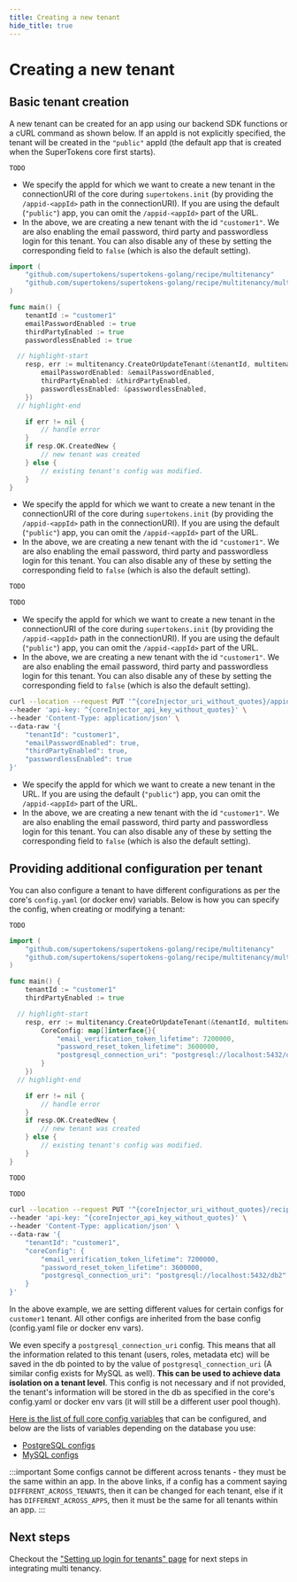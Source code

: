 ```yaml
---
title: Creating a new tenant
hide_title: true
---
```



<MultiTenancyPaidBanner />

# Creating a new tenant

## Basic tenant creation

A new tenant can be created for an app using our backend SDK functions or a cURL command as shown below. If an appId is not explicitly specified, the tenant will be created in the `"public"` appId (the default app that is created when the SuperTokens core first starts).

<BackendSDKTabs enableCurl>

<TabItem value="nodejs">

```tsx
TODO
```

- We specify the appId for which we want to create a new tenant in the connectionURI of the core during `supertokens.init` (by providing the `/appid-<appId>` path in the connectionURI). If you are using the default (`"public"`) app, you can omit the `/appid-<appId>` part of the URL.
- In the above, we are creating a new tenant with the id `"customer1"`. We are also enabling the email password, third party and passwordless login for this tenant. You can also disable any of these by setting the corresponding field to `false` (which is also the default setting).

</TabItem>
<TabItem value="go">

```go
import (
	"github.com/supertokens/supertokens-golang/recipe/multitenancy"
	"github.com/supertokens/supertokens-golang/recipe/multitenancy/multitenancymodels"
)

func main() {
	tenantId := "customer1"
	emailPasswordEnabled := true
    thirdPartyEnabled := true
    passwordlessEnabled := true

  // highlight-start
	resp, err := multitenancy.CreateOrUpdateTenant(&tenantId, multitenancymodels.TenantConfig{
		emailPasswordEnabled: &emailPasswordEnabled,
        thirdPartyEnabled: &thirdPartyEnabled,
        passwordlessEnabled: &passwordlessEnabled,
	})
  // highlight-end

	if err != nil {
		// handle error
	}
	if resp.OK.CreatedNew {
		// new tenant was created
	} else {
		// existing tenant's config was modified.
	}
}
```

- We specify the appId for which we want to create a new tenant in the connectionURI of the core during `supertokens.init` (by providing the `/appid-<appId>` path in the connectionURI). If you are using the default (`"public"`) app, you can omit the `/appid-<appId>` part of the URL.
- In the above, we are creating a new tenant with the id `"customer1"`. We are also enabling the email password, third party and passwordless login for this tenant. You can also disable any of these by setting the corresponding field to `false` (which is also the default setting).

</TabItem>
<TabItem value="python">

<PythonSyncAsyncSubTabs>
<TabItem value="asyncio">

```python
TODO
```

</TabItem>

<TabItem value="syncio">

```python
TODO
```

</TabItem>
</PythonSyncAsyncSubTabs>

- We specify the appId for which we want to create a new tenant in the connectionURI of the core during `supertokens.init` (by providing the `/appid-<appId>` path in the connectionURI). If you are using the default (`"public"`) app, you can omit the `/appid-<appId>` part of the URL.
- In the above, we are creating a new tenant with the id `"customer1"`. We are also enabling the email password, third party and passwordless login for this tenant. You can also disable any of these by setting the corresponding field to `false` (which is also the default setting).

</TabItem>

<TabItem value="curl">

<CoreInjector defaultValue="http://localhost:3567" showTenantId={false}>

```bash
curl --location --request PUT '^{coreInjector_uri_without_quotes}/appid-<appId>/recipe/multitenancy/tenant' \
--header 'api-key: ^{coreInjector_api_key_without_quotes}' \
--header 'Content-Type: application/json' \
--data-raw '{
    "tenantId": "customer1",
    "emailPasswordEnabled": true,
    "thirdPartyEnabled": true,
    "passwordlessEnabled": true
}'
```

</CoreInjector>

- We specify the appId for which we want to create a new tenant in the URL. If you are using the default (`"public"`) app, you can omit the `/appid-<appId>` part of the URL.
- In the above, we are creating a new tenant with the id `"customer1"`. We are also enabling the email password, third party and passwordless login for this tenant. You can also disable any of these by setting the corresponding field to `false` (which is also the default setting).

</TabItem>

</BackendSDKTabs>

<!-- COPY SECTION -->
<!-- ./emailpassword/common-customizations/multi-tenancy/new-tenant-config.mdx -->
<!-- 1 -->

## Providing additional configuration per tenant

You can also configure a tenant to have different configurations as per the core's `config.yaml` (or docker env) variabls. Below is how you can specify the config, when creating or modifying a tenant:

<BackendSDKTabs enableCurl>

<TabItem value="nodejs">

```tsx
TODO
```

</TabItem>
<TabItem value="go">

```go
import (
	"github.com/supertokens/supertokens-golang/recipe/multitenancy"
	"github.com/supertokens/supertokens-golang/recipe/multitenancy/multitenancymodels"
)

func main() {
	tenantId := "customer1"
	thirdPartyEnabled := true

  // highlight-start
	resp, err := multitenancy.CreateOrUpdateTenant(&tenantId, multitenancymodels.TenantConfig{
		CoreConfig: map[]interface{}{
			"email_verification_token_lifetime": 7200000,
			"password_reset_token_lifetime": 3600000,
			"postgresql_connection_uri": "postgresql://localhost:5432/db2",
		}
	})
  // highlight-end

	if err != nil {
		// handle error
	}
	if resp.OK.CreatedNew {
		// new tenant was created
	} else {
		// existing tenant's config was modified.
	}
}
```

</TabItem>
<TabItem value="python">

<PythonSyncAsyncSubTabs>
<TabItem value="asyncio">

```python
TODO
```

</TabItem>

<TabItem value="syncio">

```python
TODO
```

</TabItem>
</PythonSyncAsyncSubTabs>

</TabItem>

<TabItem value="curl">

<CoreInjector defaultValue="http://localhost:3567" showTenantId={false}>

```bash
curl --location --request PUT '^{coreInjector_uri_without_quotes}/recipe/multitenancy/tenant' \
--header 'api-key: ^{coreInjector_api_key_without_quotes}' \
--header 'Content-Type: application/json' \
--data-raw '{
    "tenantId": "customer1",
    "coreConfig": {
		"email_verification_token_lifetime": 7200000,
		"password_reset_token_lifetime": 3600000,
		"postgresql_connection_uri": "postgresql://localhost:5432/db2"
	}	
}'
```

</CoreInjector>

</TabItem>

</BackendSDKTabs>

In the above example, we are setting different values for certain configs for `customer1` tenant. All other configs are inherited from the base config (config.yaml file or docker env vars).

We even specify a `postgresql_connection_uri` config. This means that all the information related to this tenant (users, roles, metadata etc) will be saved in the db pointed to by the value of `postgresql_connection_uri` (A similar config exists for MySQL as well). **This can be used to achieve data isolation on a tenant level**. This config is not necessary and if not provided, the tenant's information will be stored in the db as specified in the core's config.yaml or docker env vars (it will still be a different user pool though).

[Here is the list of full core config variables](https://github.com/supertokens/supertokens-core/blob/master/config.yaml) that can be configured, and below are the lists of variables depending on the database you use:
- [PostgreSQL configs](https://github.com/supertokens/supertokens-postgresql-plugin/blob/master/config.yaml)
- [MySQL configs](https://github.com/supertokens/supertokens-mysql-plugin/blob/master/config.yaml)

:::important
Some configs cannot be different across tenants - they must be the same within an app. In the above links, if a config has a comment saying `DIFFERENT_ACROSS_TENANTS`, then it can be changed for each tenant, else if it has `DIFFERENT_ACROSS_APPS`, then it must be the same for all tenants within an app.
::: 

<!-- END COPY SECTION -->

## Next steps

Checkout the ["Setting up login for tenants" page](./recipe-selection) for next steps in integrating multi tenancy.
